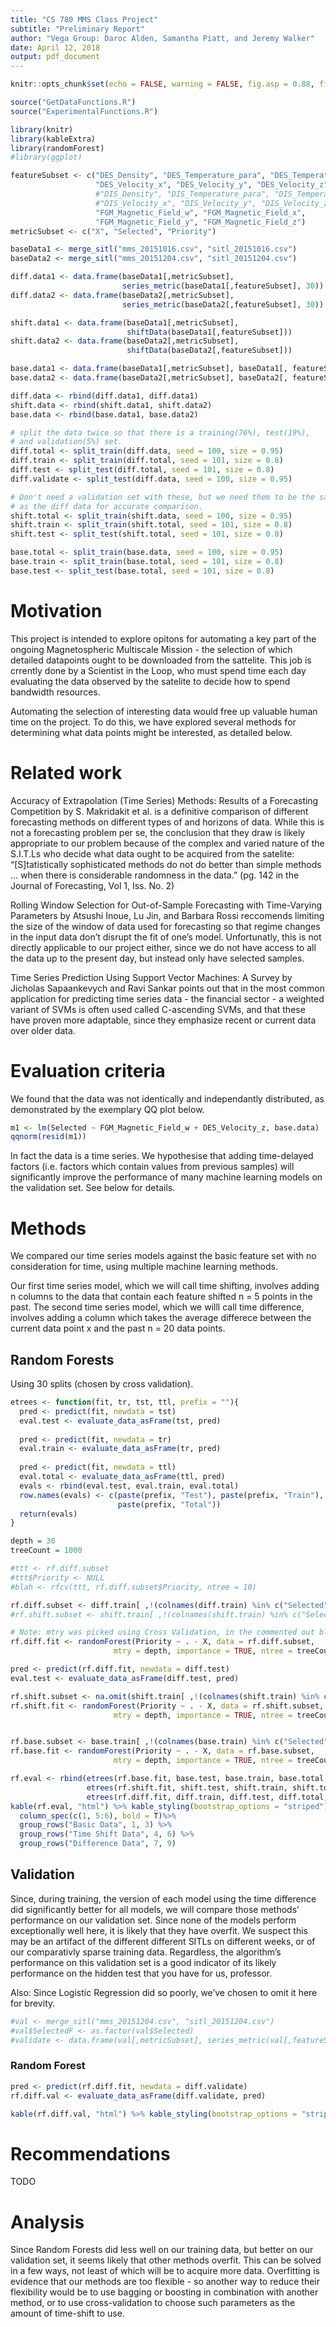 ```yaml
---
title: "CS 780 MMS Class Project"
subtitle: "Preliminary Report"
author: "Vega Group: Daroc Alden, Samantha Piatt, and Jeremy Walker"
date: April 12, 2018
output: pdf_document
---
```

```r
knitr::opts_chunk$set(echo = FALSE, warning = FALSE, fig.asp = 0.88, fig.width = 4, error = FALSE)

source("GetDataFunctions.R")
source("ExperimentalFunctions.R")

library(knitr)
library(kableExtra)
library(randomForest)
#library(ggplot)
```
```r
featureSubset <- c("DES_Density", "DES_Temperature_para", "DES_Temperature_perp", 
                   "DES_Velocity_x", "DES_Velocity_y", "DES_Velocity_z",
                   #"DIS_Density", "DIS_Temperature_para", "DIS_Temperature_perp", 
                   #"DIS_Velocity_x", "DIS_Velocity_y", "DIS_Velocity_z",
                   "FGM_Magnetic_Field_w", "FGM_Magnetic_Field_x", 
                   "FGM_Magnetic_Field_y", "FGM_Magnetic_Field_z")
metricSubset <- c("X", "Selected", "Priority")

baseData1 <- merge_sitl("mms_20151016.csv", "sitl_20151016.csv")
baseData2 <- merge_sitl("mms_20151204.csv", "sitl_20151204.csv")

diff.data1 <- data.frame(baseData1[,metricSubset],
                         series_metric(baseData1[,featureSubset], 30))
diff.data2 <- data.frame(baseData2[,metricSubset],
                         series_metric(baseData2[,featureSubset], 30))

shift.data1 <- data.frame(baseData1[,metricSubset],
                          shiftData(baseData1[,featureSubset]))
shift.data2 <- data.frame(baseData2[,metricSubset],
                          shiftData(baseData2[,featureSubset]))

base.data1 <- data.frame(baseData1[,metricSubset], baseData1[, featureSubset])
base.data2 <- data.frame(baseData2[,metricSubset], baseData2[, featureSubset])

diff.data <- rbind(diff.data1, diff.data1)
shift.data <- rbind(shift.data1, shift.data2)
base.data <- rbind(base.data1, base.data2)
```
```r
# split the data twice so that there is a training(76%), test(19%), 
# and validation(5%) set.
diff.total <- split_train(diff.data, seed = 100, size = 0.95)
diff.train <- split_train(diff.total, seed = 101, size = 0.8)
diff.test <- split_test(diff.total, seed = 101, size = 0.8)
diff.validate <- split_test(diff.data, seed = 100, size = 0.95)

# Don't need a validation set with these, but we need them to be the same data 
# as the diff data for accurate comparison.
shift.total <- split_train(shift.data, seed = 100, size = 0.95)
shift.train <- split_train(shift.total, seed = 101, size = 0.8)
shift.test <- split_test(shift.total, seed = 101, size = 0.8)

base.total <- split_train(base.data, seed = 100, size = 0.95)
base.train <- split_train(base.total, seed = 101, size = 0.8)
base.test <- split_test(base.total, seed = 101, size = 0.8)
```
# Motivation

This project is intended to explore opitons for automating a key part of the ongoing Magnetospheric Multiscale Mission - the selection of which detailed datapoints ought to be downloaded from the sattelite. This job is crrently done by a Scientist in the Loop, who must spend time each day evaluating the data observed by the satelite to decide how to spend bandwidth resources.

Automating the selection of interesting data would free up valuable human time on the project. To do this, we have explored several methods for determining what data points might be interested, as detailed below.

# Related work
Accuracy of Extrapolation (Time Series) Methods: Results of a Forecasting Competition by S. Makridakit et al. is a definitive comparison of different forecasting methods on different types of and horizons of data. While this is not a forecasting problem per se, the conclusion that they draw is likely appropriate to our problem because of the complex and varied nature of the S.I.T.Ls who decide what data ought to be acquired from the satelite: "[S]tatistically sophisticated methods do not do better than simple methods ... when there is considerable randomness in the data." (pg. 142 in the Journal of Forecasting, Vol 1, Iss. No. 2)

Rolling Window Selection for Out-of-Sample Forecasting with Time-Varying Parameters by Atsushi Inoue, Lu Jin, and Barbara Rossi reccomends limiting the size of the window of data used for forecasting so that regime changes in the input data don't disrupt the fit of one's model. Unfortunatly, this is not directly applicable to our project either, since we do not have access to all the data up to the present day, but instead only have selected samples.

Time Series Prediction Using Support Vector Machines: A Survey by Jicholas Sapaankevych and Ravi Sankar points out that in the most common application for predicting time series data - the financial sector - a weighted variant of SVMs is often used called C-ascending SVMs, and that these have proven more adaptable, since they emphasize recent or current data over older data.

# Evaluation criteria

We found that the data was not identically and independantly distributed, as demonstrated by the exemplary QQ plot below.

```r
m1 <- lm(Selected ~ FGM_Magnetic_Field_w + DES_Velocity_z, base.data)
qqnorm(resid(m1))
```


In fact the data is a time series. We hypothesise that adding time-delayed factors (i.e. factors which contain values from previous samples) will significantly improve the performance of many machine learning models on the validation set. See below for details.

# Methods
We compared our time series models against the basic feature set with no consideration for time, using multiple machine learning methods.

Our first time series model, which we will call time shifting, involves adding n columns to the data that contain each feature shifted n = 5 points in the past. The second time series model, which we willl call time difference, involves adding a column which takes the average differece between the current data point x and the past n = 20 data points.

## Random Forests
Using 30 splits (chosen by cross validation).
```r
etrees <- function(fit, tr, tst, ttl, prefix = ""){
  pred <- predict(fit, newdata = tst)
  eval.test <- evaluate_data_asFrame(tst, pred)
  
  pred <- predict(fit, newdata = tr)
  eval.train <- evaluate_data_asFrame(tr, pred)
  
  pred <- predict(fit, newdata = ttl)
  eval.total <- evaluate_data_asFrame(ttl, pred)
  evals <- rbind(eval.test, eval.train, eval.total)
  row.names(evals) <- c(paste(prefix, "Test"), paste(prefix, "Train"), 
                        paste(prefix, "Total"))
  return(evals)
}
```
```r
depth = 30
treeCount = 1000
```

```r
#ttt <- rf.diff.subset
#ttt$Priority <- NULL
#blah <- rfcv(ttt, rf.diff.subset$Priority, ntree = 10)
```


```r
rf.diff.subset <- diff.train[ ,!(colnames(diff.train) %in% c("Selected"))]
#rf.shift.subset <- shift.train[ ,!(colnames(shift.train) %in% c("Selected"))]

# Note: mtry was picked using Cross Validation, in the commented out block above.
rf.diff.fit <- randomForest(Priority ~ . - X, data = rf.diff.subset, 
                       mtry = depth, importance = TRUE, ntree = treeCount)
```
```r
pred <- predict(rf.diff.fit, newdata = diff.test)
eval.test <- evaluate_data_asFrame(diff.test, pred)

rf.shift.subset <- na.omit(shift.train[ ,!(colnames(shift.train) %in% c("Selected"))])
rf.shift.fit <- randomForest(Priority ~ . - X, data = rf.shift.subset, 
                       mtry = depth, importance = TRUE, ntree = treeCount)


rf.base.subset <- base.train[ ,!(colnames(base.train) %in% c("Selected"))]
rf.base.fit <- randomForest(Priority ~ . - X, data = rf.base.subset, 
                       mtry = depth, importance = TRUE, ntree = treeCount)
```
```r
rf.eval <- rbind(etrees(rf.base.fit, base.test, base.train, base.total, "Difference"),
                 etrees(rf.shift.fit, shift.test, shift.train, shift.total, "Shift"),
                 etrees(rf.diff.fit, diff.train, diff.test, diff.total, "Base"))
kable(rf.eval, "html") %>% kable_styling(bootstrap_options = "striped") %>% 
  column_spec(c(1, 5:6), bold = T)%>%
  group_rows("Basic Data", 1, 3) %>%
  group_rows("Time Shift Data", 4, 6) %>%
  group_rows("Difference Data", 7, 9)
```

## Validation

Since, during training, the version of each model using the time difference did significantly better for all models, we will compare those methods' performance on our validation set. Since none of the models perform exceptionally well here, it is likely that they have overfit. We suspect this may be an artifact of the different different SITLs on different weeks, or of our comparativly sparse training data. Regardless, the algorithm's performance on this validation set is a good indicator of its likely performance on the hidden test that you have for us, professor.

Also: Since Logistic Regression did so poorly, we've chosen to omit it here for brevity.

```r
#val <- merge_sitl("mms_20151204.csv", "sitl_20151204.csv")
#val$SelectedF <- as.factor(val$Selected)
#validate <- data.frame(val[,metricSubset], series_metric(val[,featureSubset], 20))
```

### Random Forest

```r
pred <- predict(rf.diff.fit, newdata = diff.validate)
rf.diff.val <- evaluate_data_asFrame(diff.validate, pred)

kable(rf.diff.val, "html") %>% kable_styling(bootstrap_options = "striped") %>% column_spec(4:5, bold = T)
```

# Recommendations

TODO

# Analysis

Since Random Forests did less well on our training data, but better on our validation set, it seems likely that other methods overfit. This can be solved in a few ways, not least of which will be to acquire more data. Overfitting is evidence that our methods are too flexible - so another way to reduce their flexibility would be to use bagging or boosting in combination with another method, or to use cross-validation to choose such parameters as the amount of time-shift to use.
